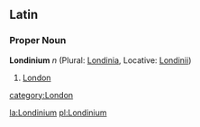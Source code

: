 ==Latin==
===Proper Noun===
'''Londinium''' ''n'' (Plural: [[Londinia]], Locative: [[Londinii]])

#[[London]]

[[category:London]]

[[la:Londinium]]
[[pl:Londinium]]